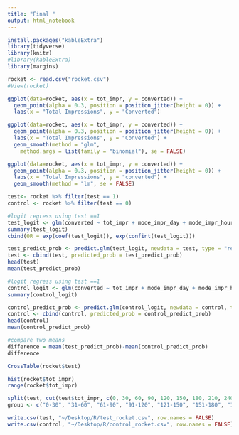 ```yaml
---
title: "Final "
output: html_notebook
---
```

```r
install.packages("kableExtra")
library(tidyverse)
library(knitr)
#library(kableExtra)
library(margins)
```

```r
rocket <- read.csv("rocket.csv")
#View(rocket)
```

```r
ggplot(data=rocket, aes(x = tot_impr, y = converted)) + 
  geom_point(alpha = 0.3, position = position_jitter(height = 0)) + 
  labs(x = "Total Impressions", y = "Converted")

ggplot(data=rocket, aes(x = tot_impr, y = converted)) + 
  geom_point(alpha = 0.3, position = position_jitter(height = 0)) + 
  labs(x = "Total Impressions", y = "Converted") +
  geom_smooth(method = "glm", 
    method.args = list(family = "binomial"), se = FALSE)

ggplot(data=rocket, aes(x = tot_impr, y = converted)) + 
  geom_point(alpha = 0.3, position = position_jitter(height = 0)) + 
  labs(x = "Total Impressions", y = "converted") +
  geom_smooth(method = "lm", se = FALSE)
```
```r
test<- rocket %>% filter(test == 1)
control <- rocket %>% filter(test == 0)
```

```r
#logit regress using test ==1
test_logit <- glm(converted ~ tot_impr + mode_impr_day + mode_impr_hour , family = "binomial", data=test)
summary(test_logit)
cbind(OR = exp(coef(test_logit)), exp(confint(test_logit)))

test_predict_prob <- predict.glm(test_logit, newdata = test, type = "response")
test <- cbind(test, predicted_prob = test_predict_prob)
head(test)
mean(test_predict_prob)
```
```r
#logit regress using test ==1
control_logit <- glm(converted ~ tot_impr + mode_impr_day + mode_impr_hour , family = "binomial", data=control)
summary(control_logit)

control_predict_prob <- predict.glm(control_logit, newdata = control, type = "response")
control <- cbind(control, predicted_prob = control_predict_prob)
head(control)
mean(control_predict_prob)
```
```r
#compare two means
difference = mean(test_predict_prob)-mean(control_predict_prob)
difference
```
```r
CrossTable(rocket$test)
```
```r
hist(rocket$tot_impr)
range(rocket$tot_impr)
```
```r
split(test, cut(test$tot_impr, c(0, 30, 60, 90, 120, 150, 180, 210, 240, 270), include.lowest = TRUE))
group <- c("0-30", "31-60", "61-90", "91-120", "121-150", "151-180", "181-210", "211-240", "241-270", "270+")

```
```r
write.csv(test, "~/Desktop/R/test_rocket.csv", row.names = FALSE)
write.csv(control, "~/Desktop/R/control_rocket.csv", row.names = FALSE)
```



